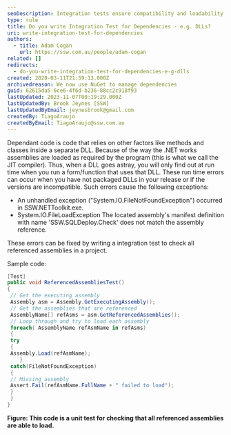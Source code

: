 ```yaml
---
seoDescription: Integration tests ensure compatibility and loadability of dependencies, such as DLLs, by verifying their existence and versions.
type: rule
title: Do you write Integration Test for Dependencies - e.g. DLLs?
uri: write-integration-test-for-dependencies
authors:
  - title: Adam Cogan
    url: https://ssw.com.au/people/adam-cogan
related: []
redirects:
  - do-you-write-integration-test-for-dependencies-e-g-dlls
created: 2020-03-11T21:59:13.000Z
archivedreason: We now use NuGet to manage dependencies
guid: 62615da5-6ce6-4f6d-b236-88cc2c918f93
lastUpdated: 2023-11-07T00:19:29.000Z
lastUpdatedBy: Brook Jeynes [SSW]
lastUpdatedByEmail: jeynesbrook@gmail.com
createdBy: TiagoAraujo
createdByEmail: TiagoAraujo@ssw.com.au
---
```


Dependant code is code that relies on other factors like methods and classes inside a separate DLL. Because of the way the .NET works assemblies are loaded as required by the program (this is what we call the JIT compiler). Thus, when a DLL goes astray, you will only find out at run time when you run a form/function that uses that DLL. These run time errors can occur when you have not packaged DLLs in your release or if the versions are incompatible. Such errors cause the following exceptions:
- An unhandled exception ("System.IO.FileNotFoundException") occurred in SSW.NETToolkit.exe.
- System.IO.FileLoadException The located assembly's manifest definition with name 'SSW.SQLDeploy.Check' does not match the assembly reference.

These errors can be fixed by writing a integration test to check all referenced assemblies in a project.

Sample code:

```cs
[Test]
public void ReferencedAssembliesTest()
{
 // Get the executing assembly
 Assembly asm = Assembly.GetExecutingAssembly();
 // Get the assemblies that are referenced
 AssemblyName[] refAsms = asm.GetReferencedAssemblies();
 // Loop through and try to load each assembly
 foreach( AssemblyName refAsmName in refAsms)
 {
 try
 {
 Assembly.Load(refAsmName);
 	}
 catch(FileNotFoundException)
 {
 // Missing assembly
 Assert.Fail(refAsmName.FullName + " failed to load");
 }
 }
}
```

**Figure: This code is a unit test for checking that all referenced assemblies are able to load.**
